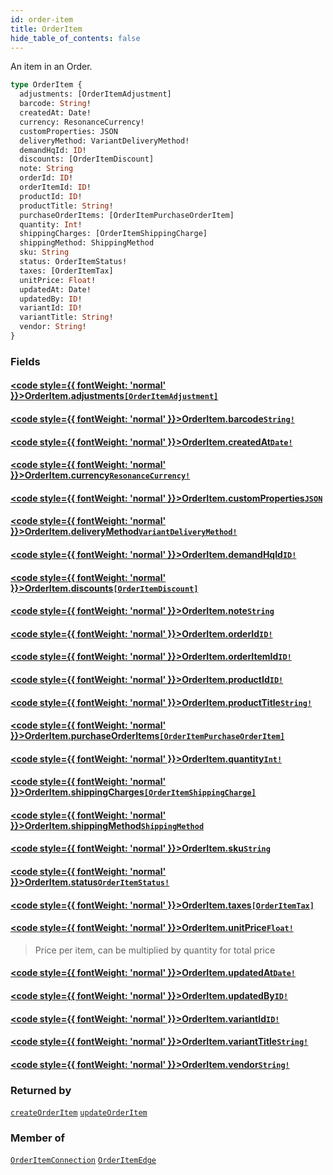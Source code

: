 ```yaml
---
id: order-item
title: OrderItem
hide_table_of_contents: false
---
```








An item in an Order.

```graphql
type OrderItem {
  adjustments: [OrderItemAdjustment]
  barcode: String!
  createdAt: Date!
  currency: ResonanceCurrency!
  customProperties: JSON
  deliveryMethod: VariantDeliveryMethod!
  demandHqId: ID!
  discounts: [OrderItemDiscount]
  note: String
  orderId: ID!
  orderItemId: ID!
  productId: ID!
  productTitle: String!
  purchaseOrderItems: [OrderItemPurchaseOrderItem]
  quantity: Int!
  shippingCharges: [OrderItemShippingCharge]
  shippingMethod: ShippingMethod
  sku: String
  status: OrderItemStatus!
  taxes: [OrderItemTax]
  unitPrice: Float!
  updatedAt: Date!
  updatedBy: ID!
  variantId: ID!
  variantTitle: String!
  vendor: String!
}
```


### Fields

#### [<code style={{ fontWeight: 'normal' }}>OrderItem.<b>adjustments</b></code>](#)<Bullet />[`[OrderItemAdjustment]`](/demand/api/graphql-admin/reference/objects/order-item-adjustment) <Badge class="secondary" text="list"/> <Badge class="secondary" text="object"/>
> 
> 

#### [<code style={{ fontWeight: 'normal' }}>OrderItem.<b>barcode</b></code>](#)<Bullet />[`String!`](/demand/api/graphql-admin/reference/scalars/string) <Badge class="secondary" text="non-null"/> <Badge class="secondary" text="scalar"/>
> 
> 

#### [<code style={{ fontWeight: 'normal' }}>OrderItem.<b>createdAt</b></code>](#)<Bullet />[`Date!`](/demand/api/graphql-admin/reference/scalars/date) <Badge class="secondary" text="non-null"/> <Badge class="secondary" text="scalar"/>
> 
> 

#### [<code style={{ fontWeight: 'normal' }}>OrderItem.<b>currency</b></code>](#)<Bullet />[`ResonanceCurrency!`](/demand/api/graphql-admin/reference/enums/resonance-currency) <Badge class="secondary" text="non-null"/> <Badge class="secondary" text="enum"/>
> 
> 

#### [<code style={{ fontWeight: 'normal' }}>OrderItem.<b>customProperties</b></code>](#)<Bullet />[`JSON`](/demand/api/graphql-admin/reference/scalars/json) <Badge class="secondary" text="scalar"/>
> 
> 

#### [<code style={{ fontWeight: 'normal' }}>OrderItem.<b>deliveryMethod</b></code>](#)<Bullet />[`VariantDeliveryMethod!`](/demand/api/graphql-admin/reference/enums/variant-delivery-method) <Badge class="secondary" text="non-null"/> <Badge class="secondary" text="enum"/>
> 
> 

#### [<code style={{ fontWeight: 'normal' }}>OrderItem.<b>demandHqId</b></code>](#)<Bullet />[`ID!`](/demand/api/graphql-admin/reference/scalars/id) <Badge class="secondary" text="non-null"/> <Badge class="secondary" text="scalar"/>
> 
> 

#### [<code style={{ fontWeight: 'normal' }}>OrderItem.<b>discounts</b></code>](#)<Bullet />[`[OrderItemDiscount]`](/demand/api/graphql-admin/reference/objects/order-item-discount) <Badge class="secondary" text="list"/> <Badge class="secondary" text="object"/>
> 
> 

#### [<code style={{ fontWeight: 'normal' }}>OrderItem.<b>note</b></code>](#)<Bullet />[`String`](/demand/api/graphql-admin/reference/scalars/string) <Badge class="secondary" text="scalar"/>
> 
> 

#### [<code style={{ fontWeight: 'normal' }}>OrderItem.<b>orderId</b></code>](#)<Bullet />[`ID!`](/demand/api/graphql-admin/reference/scalars/id) <Badge class="secondary" text="non-null"/> <Badge class="secondary" text="scalar"/>
> 
> 

#### [<code style={{ fontWeight: 'normal' }}>OrderItem.<b>orderItemId</b></code>](#)<Bullet />[`ID!`](/demand/api/graphql-admin/reference/scalars/id) <Badge class="secondary" text="non-null"/> <Badge class="secondary" text="scalar"/>
> 
> 

#### [<code style={{ fontWeight: 'normal' }}>OrderItem.<b>productId</b></code>](#)<Bullet />[`ID!`](/demand/api/graphql-admin/reference/scalars/id) <Badge class="secondary" text="non-null"/> <Badge class="secondary" text="scalar"/>
> 
> 

#### [<code style={{ fontWeight: 'normal' }}>OrderItem.<b>productTitle</b></code>](#)<Bullet />[`String!`](/demand/api/graphql-admin/reference/scalars/string) <Badge class="secondary" text="non-null"/> <Badge class="secondary" text="scalar"/>
> 
> 

#### [<code style={{ fontWeight: 'normal' }}>OrderItem.<b>purchaseOrderItems</b></code>](#)<Bullet />[`[OrderItemPurchaseOrderItem]`](/demand/api/graphql-admin/reference/objects/order-item-purchase-order-item) <Badge class="secondary" text="list"/> <Badge class="secondary" text="object"/>
> 
> 

#### [<code style={{ fontWeight: 'normal' }}>OrderItem.<b>quantity</b></code>](#)<Bullet />[`Int!`](/demand/api/graphql-admin/reference/scalars/int) <Badge class="secondary" text="non-null"/> <Badge class="secondary" text="scalar"/>
> 
> 

#### [<code style={{ fontWeight: 'normal' }}>OrderItem.<b>shippingCharges</b></code>](#)<Bullet />[`[OrderItemShippingCharge]`](/demand/api/graphql-admin/reference/objects/order-item-shipping-charge) <Badge class="secondary" text="list"/> <Badge class="secondary" text="object"/>
> 
> 

#### [<code style={{ fontWeight: 'normal' }}>OrderItem.<b>shippingMethod</b></code>](#)<Bullet />[`ShippingMethod`](/demand/api/graphql-admin/reference/enums/shipping-method) <Badge class="secondary" text="enum"/>
> 
> 

#### [<code style={{ fontWeight: 'normal' }}>OrderItem.<b>sku</b></code>](#)<Bullet />[`String`](/demand/api/graphql-admin/reference/scalars/string) <Badge class="secondary" text="scalar"/>
> 
> 

#### [<code style={{ fontWeight: 'normal' }}>OrderItem.<b>status</b></code>](#)<Bullet />[`OrderItemStatus!`](/demand/api/graphql-admin/reference/enums/order-item-status) <Badge class="secondary" text="non-null"/> <Badge class="secondary" text="enum"/>
> 
> 

#### [<code style={{ fontWeight: 'normal' }}>OrderItem.<b>taxes</b></code>](#)<Bullet />[`[OrderItemTax]`](/demand/api/graphql-admin/reference/objects/order-item-tax) <Badge class="secondary" text="list"/> <Badge class="secondary" text="object"/>
> 
> 

#### [<code style={{ fontWeight: 'normal' }}>OrderItem.<b>unitPrice</b></code>](#)<Bullet />[`Float!`](/demand/api/graphql-admin/reference/scalars/float) <Badge class="secondary" text="non-null"/> <Badge class="secondary" text="scalar"/>
> Price per item, can be multiplied by quantity for total price
> 

#### [<code style={{ fontWeight: 'normal' }}>OrderItem.<b>updatedAt</b></code>](#)<Bullet />[`Date!`](/demand/api/graphql-admin/reference/scalars/date) <Badge class="secondary" text="non-null"/> <Badge class="secondary" text="scalar"/>
> 
> 

#### [<code style={{ fontWeight: 'normal' }}>OrderItem.<b>updatedBy</b></code>](#)<Bullet />[`ID!`](/demand/api/graphql-admin/reference/scalars/id) <Badge class="secondary" text="non-null"/> <Badge class="secondary" text="scalar"/>
> 
> 

#### [<code style={{ fontWeight: 'normal' }}>OrderItem.<b>variantId</b></code>](#)<Bullet />[`ID!`](/demand/api/graphql-admin/reference/scalars/id) <Badge class="secondary" text="non-null"/> <Badge class="secondary" text="scalar"/>
> 
> 

#### [<code style={{ fontWeight: 'normal' }}>OrderItem.<b>variantTitle</b></code>](#)<Bullet />[`String!`](/demand/api/graphql-admin/reference/scalars/string) <Badge class="secondary" text="non-null"/> <Badge class="secondary" text="scalar"/>
> 
> 

#### [<code style={{ fontWeight: 'normal' }}>OrderItem.<b>vendor</b></code>](#)<Bullet />[`String!`](/demand/api/graphql-admin/reference/scalars/string) <Badge class="secondary" text="non-null"/> <Badge class="secondary" text="scalar"/>
> 
> 



### Returned by

[`createOrderItem`](/demand/api/graphql-admin/reference/mutations/create-order-item)  <Badge class="secondary" text="mutation"/><Bullet />[`updateOrderItem`](/demand/api/graphql-admin/reference/mutations/update-order-item)  <Badge class="secondary" text="mutation"/>

### Member of

[`OrderItemConnection`](/demand/api/graphql-admin/reference/objects/order-item-connection)  <Badge class="secondary" text="object"/><Bullet />[`OrderItemEdge`](/demand/api/graphql-admin/reference/objects/order-item-edge)  <Badge class="secondary" text="object"/>



